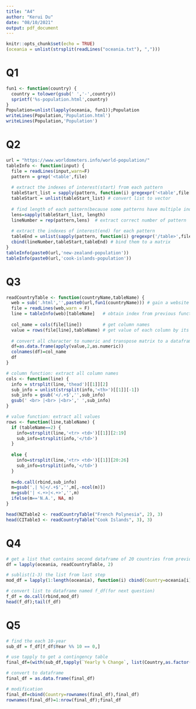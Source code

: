 ```yaml
---
title: "A4"
author: "Kerui Du"
date: "08/10/2021"
output: pdf_document
---
```


```r
knitr::opts_chunk$set(echo = TRUE)
(oceania = unlist(strsplit(readLines("oceania.txt"), ",")))
```

# Q1
```r
fun1 <- function(country) {
  country = tolower(gsub(' ','-',country))
  sprintf('%s-population.html',country)
}
Population=unlist(lapply(oceania, fun1));Population
writeLines(Population,'Population.html')
writeLines(Population,'Population')

```


# Q2
```r
url = "https://www.worldometers.info/world-population/"
tableInfo <- function(input) {
  file = readLines(input,warn=F)
  pattern = grep('<table',file)
  
  # extract the indexes of interest(start) from each pattern
  tableStart_list = sapply(pattern, function(i) gregexpr('<table',file[i]))
  tableStart = unlist(tableStart_list) # convert list to vector
  
  # find length of each pattern(because some patterns have multiple indexes)
  lens=sapply(tableStart_list, length) 
  lineNumber = rep(pattern,lens)  # extract correct number of pattern
  
  # extract the indexes of interest(end) for each pattern
  tableEnd = unlist(sapply(pattern, function(i) gregexpr('/table>',file[i])))
  cbind(lineNumber,tableStart,tableEnd) # bind them to a matrix
}
tableInfo(paste0(url,'new-zealand-population'))
tableInfo(paste0(url,'cook-islands-population'))


```


# Q3
```r
readCountryTable <- function(countryName,tableName) {
  web = sub('.html','',paste0(url,fun1(countryName))) # gain a website
  file = readLines(web,warn = F)
  line = tableInfo(web)[tableName]   # obtain index from previous function
  
  col_name = cols(file[line])        # get column names
  value = rows(file[line],tableName) # get value of each column by its 'tableName'
  
  # convert all character to numeric and transpose matrix to a dataframe
  df=as.data.frame(apply(value,2,as.numeric))  
  colnames(df)=col_name
  df
}

# column function: extract all column names
cols <- function(line) {               
  info = strsplit(line,'thead')[[1]][2]
  sub_info = unlist(strsplit(info,'<th>')[[1]][-1])
  sub_info = gsub('</.+$','',sub_info)
  gsub(' <br> |<br> |<br>',' ',sub_info)
}

# value function: extract all values
rows <- function(line,tableName) {
  if (tableName==2) {
    info=strsplit(line,'<tr> <td>')[[1]][2:19]
    sub_info=strsplit(info,'</td>')
  }
  
  else {
    info=strsplit(line,'<tr> <td>')[[1]][20:26]
    sub_info=strsplit(info,'</td>')
  }
    
  m=do.call(rbind,sub_info)
  m=gsub(',| %|</.+$','',m[,-ncol(m)])
  m=gsub('| <.+>|<.+>','',m)
  ifelse(m=='N.A.', NA, m)
}

head(NZTable2 <- readCountryTable("French Polynesia", 2), 3)
head(CITable3 <- readCountryTable("Cook Islands", 3), 3)


```

# Q4
```r
# get a list that contains second dataframe of 20 countries from previous function
df = lapply(oceania, readCountryTable, 2)

# sublist(1-3) the list from last step
mod_df = lapply(1:length(oceania), function(i) cbind(Country=oceania[i],df[[i]][1:3]))

# convert list to dataframe named f_df(for next question)
f_df = do.call(rbind,mod_df)
head(f_df);tail(f_df)
```


# Q5
```r
# find the each 10-year 
sub_df = f_df[f_df$Year %% 10 == 0,]

# use tapply to get a contingency table
final_df=(with(sub_df,tapply(`Yearly % Change`, list(Country,as.factor(Year)), mean)))

# convert to dataframe
final_df = as.data.frame(final_df)

# modification
final_df=cbind(Country=rownames(final_df),final_df)
rownames(final_df)=1:nrow(final_df);final_df
```














